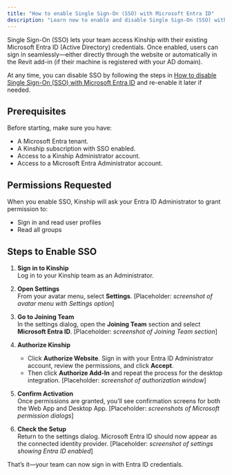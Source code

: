 ```yaml
---
title: "How to enable Single Sign-On (SSO) with Microsoft Entra ID"
description: "Learn now to enable and disable Single Sign-On (SSO) with Microsoft Entra ID"
---
```


Single Sign-On (SSO) lets your team access Kinship with their existing Microsoft Entra ID (Active Directory) credentials. Once enabled, users can sign in seamlessly—either directly through the website or automatically in the Revit add-in (if their machine is registered with your AD domain).

At any time, you can disable SSO by following the steps in [How to disable Single Sign-On (SSO) with Microsoft Entra ID](how-to-disable-sso) and re-enable it later if needed.


## Prerequisites

Before starting, make sure you have:
- A Microsoft Entra tenant.
- A Kinship subscription with SSO enabled.
- Access to a Kinship Administrator account.
- Access to a Microsoft Entra Administrator account.

## Permissions Requested

When you enable SSO, Kinship will ask your Entra ID Administrator to grant permission to:
- Sign in and read user profiles
- Read all groups

## Steps to Enable SSO

1. **Sign in to Kinship**  
   Log in to your Kinship team as an Administrator.

2. **Open Settings**  
   From your avatar menu, select **Settings**.
   \[Placeholder: *screenshot of avatar menu with Settings option*]

3. **Go to Joining Team**  
   In the settings dialog, open the **Joining Team** section and select **Microsoft Entra ID**.
   \[Placeholder: *screenshot of Joining Team section*]

4. **Authorize Kinship**  

   * Click **Authorize Website**. Sign in with your Entra ID Administrator account, review the permissions, and click **Accept**.
   * Then click **Authorize Add-In** and repeat the process for the desktop integration.
     \[Placeholder: *screenshot of authorization window*]

5. **Confirm Activation**  
   Once permissions are granted, you’ll see confirmation screens for both the Web App and Desktop App.
   \[Placeholder: *screenshots of Microsoft permission dialogs*]

6. **Check the Setup**  
   Return to the settings dialog. Microsoft Entra ID should now appear as the connected identity provider.
   \[Placeholder: *screenshot of settings showing Entra ID enabled*]

That’s it—your team can now sign in with Entra ID credentials.

